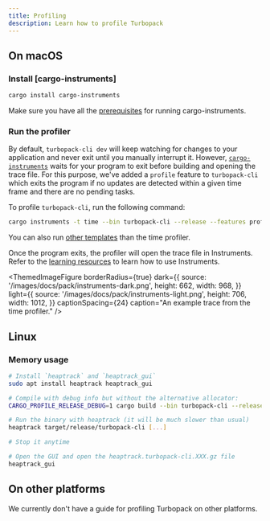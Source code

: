 ```yaml
---
title: Profiling
description: Learn how to profile Turbopack
---
```



## On macOS

### Install [cargo-instruments]

```bash title="Terminal"
cargo install cargo-instruments
```

Make sure you have all the [prerequisites](https://github.com/cmyr/cargo-instruments#pre-requisites) for running cargo-instruments.

### Run the profiler

By default, `turbopack-cli dev` will keep watching for changes to your application and never exit until you manually interrupt it. However, [`cargo-instruments`] waits for your program to exit before building and opening the trace file. For this purpose, we've added a `profile` feature to `turbopack-cli` which exits the program if no updates are detected within a given time frame and there are no pending tasks.

To profile `turbopack-cli`, run the following command:

```bash title="Terminal"
cargo instruments -t time --bin turbopack-cli --release --features profile [-- [...args]]
```

You can also run [other templates](https://github.com/cmyr/cargo-instruments#templates) than the time profiler.

Once the program exits, the profiler will open the trace file in Instruments. Refer to the [learning resources](https://github.com/cmyr/cargo-instruments#resources) to learn how to use Instruments.

<ThemedImageFigure
  borderRadius={true}
  dark={{
    source: '/images/docs/pack/instruments-dark.png',
    height: 662,
    width: 968,
  }}
  light={{
    source: '/images/docs/pack/instruments-light.png',
    height: 706,
    width: 1012,
  }}
  captionSpacing={24}
  caption="An example trace from the time profiler."
/>

## Linux

### Memory usage

```bash title="Terminal"
# Install `heaptrack` and `heaptrack_gui`
sudo apt install heaptrack heaptrack_gui

# Compile with debug info but without the alternative allocator:
CARGO_PROFILE_RELEASE_DEBUG=1 cargo build --bin turbopack-cli --release --no-default-features --features native-tls

# Run the binary with heaptrack (it will be much slower than usual)
heaptrack target/release/turbopack-cli [...]

# Stop it anytime

# Open the GUI and open the heaptrack.turbopack-cli.XXX.gz file
heaptrack_gui
```

## On other platforms

We currently don't have a guide for profiling Turbopack on other platforms.

[`cargo-instruments`]: https://github.com/cmyr/cargo-instruments
